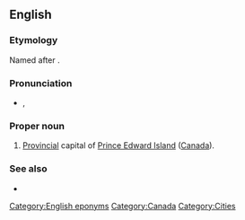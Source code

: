 ==English==

===Etymology===
Named after {{w|Queen Charlotte}}. 

===Pronunciation===
* {{IPA|/ˈʃɑɹlɪtaʊn/}}, {{SAMPA|/"SArlItaUn/}}

===Proper noun===
{{en-proper noun|sg=[[Charlotte]][[town]]}}

# [[provincial|Provincial]] capital of [[Prince Edward Island]] ([[Canada]]).

===See also===
* {{pedia}}

[[Category:English eponyms]]
[[Category:Canada]]
[[Category:Cities]]
